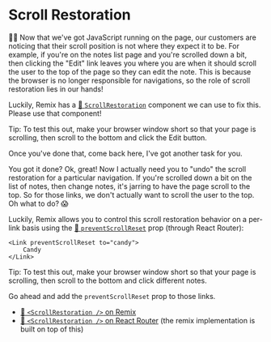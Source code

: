 # Scroll Restoration

<EpicVideo url="https://www.epicweb.dev/workshops/full-stack-foundations/scripting/page-navigation-with-scroll-behavior" />

👨‍💼 Now that we've got JavaScript running on the page, our customers are noticing
that their scroll position is not where they expect it to be. For example, if
you're on the notes list page and you're scrolled down a bit, then clicking the
"Edit" link leaves you where you are when it should scroll the user to the top
of the page so they can edit the note. This is because the browser is no longer
responsible for navigations, so the role of scroll restoration lies in our
hands!

Luckily, Remix has a
[📜 `ScrollRestoration`](https://remix.run/docs/en/main/components/scroll-restoration)
component we can use to fix this. Please use that component!

<callout-info class="aside">
	Tip: To test this out, make your browser window short so that your page is
	scrolling, then scroll to the bottom and click the Edit button.
</callout-info>

Once you've done that, come back here, I've got another task for you.

You got it done? Ok, great! Now I actually need you to "undo" the scroll
restoration for a particular navigation. If you're scrolled down a bit on the
list of notes, then change notes, it's jarring to have the page scroll to the
top. So for those links, we don't actually want to scroll the user to the top.
Oh what to do? 😱

Luckily, Remix allows you to control this scroll restoration behavior on a
per-link basis using the
[📜 `preventScrollReset`](https://reactrouter.com/en/main/components/link#preventscrollreset)
prop (through React Router):

```tsx
<Link preventScrollReset to="candy">
	Candy
</Link>
```

<callout-info class="aside">
	Tip: To test this out, make your browser window short so that your page is
	scrolling, then scroll to the bottom and click different notes.
</callout-info>

Go ahead and add the `preventScrollReset` prop to those links.

- [📜 `<ScrollRestoration />` on Remix](https://remix.run/docs/en/main/components/scroll-restoration)
- [📜 `<ScrollRestoration />` on React Router](https://reactrouter.com/en/main/components/scroll-restoration) (the remix implementation is built on top of this)

